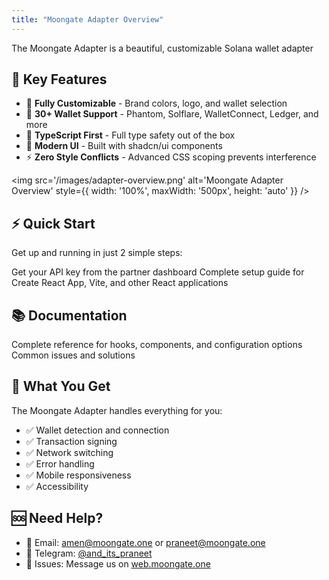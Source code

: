```yaml
---
title: "Moongate Adapter Overview"
---
```



The Moongate Adapter is a beautiful, customizable Solana wallet adapter 

## 🚀 Key Features

- 🎨 **Fully Customizable** - Brand colors, logo, and wallet selection
- 🔌 **30+ Wallet Support** - Phantom, Solflare, WalletConnect, Ledger, and more
- 💼 **TypeScript First** - Full type safety out of the box
- 🎯 **Modern UI** - Built with shadcn/ui components
- ⚡ **Zero Style Conflicts** - Advanced CSS scoping prevents interference

<img src='/images/adapter-overview.png' alt='Moongate Adapter Overview' style={{ width: '100%', maxWidth: '500px', height: 'auto' }} />

## ⚡ Quick Start

Get up and running in just 2 simple steps:

<CardGroup cols={2}>
  <Card
    title="Get API Key"
    icon="key"
    href="/authentication/moongate-adapter/setup"
  >
    Get your API key from the partner dashboard
  </Card>
  <Card
    title="Integration"
    icon="react"
    href="/authentication/moongate-adapter/react"
  >
    Complete setup guide for Create React App, Vite, and other React applications
  </Card>
</CardGroup>


## 📚 Documentation

<CardGroup cols={2}>
  <Card
    title="API Reference"
    icon="book"
    href="/authentication/moongate-adapter/api-reference"
  >
    Complete reference for hooks, components, and configuration options
  </Card>
  <Card
    title="Troubleshooting"
    icon="wrench"
    href="/authentication/moongate-adapter/troubleshooting"
  >
    Common issues and solutions
  </Card>
</CardGroup>

## 🎉 What You Get

The Moongate Adapter handles everything for you:

- ✅ Wallet detection and connection
- ✅ Transaction signing
- ✅ Network switching
- ✅ Error handling
- ✅ Mobile responsiveness
- ✅ Accessibility

## 🆘 Need Help?

- 📧 Email: amen@moongate.one or praneet@moongate.one
- 💬 Telegram: [@and_its_praneet](https://t.me/and_its_praneet)
- 🐛 Issues: Message us on [web.moongate.one](https://web.moongate.one)
